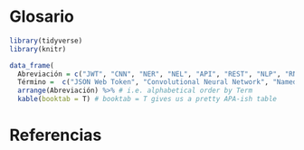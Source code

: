 \newpage

# Glosario {-}

```r
library(tidyverse)
library(knitr)

data_frame(
  Abreviación = c("JWT", "CNN", "NER", "NEL", "API", "REST", "NLP", "RNN", "POS", "CBU"),
  Término =  c("JSON Web Token", "Convolutional Neural Network", "Named Entity Recognition", "Named Entity Linking", "Application Programming Interface", "Representational state transfer", "Natural Language Processing", "Recurrent Neural Network", "Part of speech", "Clave Bancaria Única")) %>%
  arrange(Abreviación) %>% # i.e. alphabetical order by Term
  kable(booktab = T) # booktab = T gives us a pretty APA-ish table
```

# Referencias {-}
